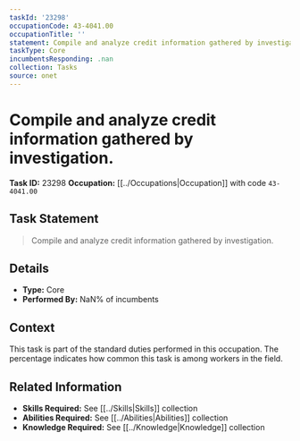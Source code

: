 ```yaml
---
taskId: '23298'
occupationCode: 43-4041.00
occupationTitle: ''
statement: Compile and analyze credit information gathered by investigation.
taskType: Core
incumbentsResponding: .nan
collection: Tasks
source: onet
---
```

# Compile and analyze credit information gathered by investigation.

**Task ID:** 23298
**Occupation:** [[../Occupations|Occupation]] with code `43-4041.00`

## Task Statement

> Compile and analyze credit information gathered by investigation.

## Details

- **Type:** Core
- **Performed By:** NaN% of incumbents

## Context

This task is part of the standard duties performed in this occupation. The percentage indicates how common this task is among workers in the field.

## Related Information

- **Skills Required:** See [[../Skills|Skills]] collection
- **Abilities Required:** See [[../Abilities|Abilities]] collection
- **Knowledge Required:** See [[../Knowledge|Knowledge]] collection
